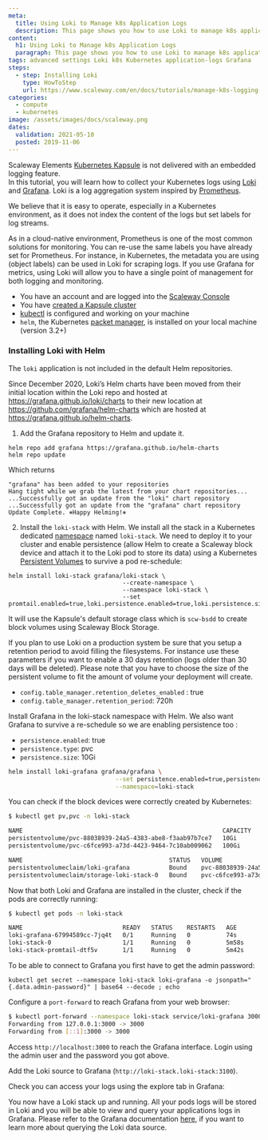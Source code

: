 ```yaml
---
meta:
  title: Using Loki to Manage k8s Application Logs
  description: This page shows you how to use Loki to manage k8s application logs
content:
  h1: Using Loki to Manage k8s Application Logs
  paragraph: This page shows you how to use Loki to manage k8s application logs
tags: advanced settings Loki k8s Kubernetes application-logs Grafana
steps:
  - step: Installing Loki
    type: HowToStep
    url: https://www.scaleway.com/en/docs/tutorials/manage-k8s-logging-loki/#-Installing-Loki
categories:
  - compute
  - kubernetes
image: /assets/images/docs/scaleway.png
dates:
  validation: 2021-05-10
  posted: 2019-11-06
---
```


Scaleway Elements [Kubernetes Kapsule](/compute/kubernetes/how-to/create-cluster) is not delivered with an embedded logging feature.  
In this tutorial, you will learn how to collect your Kubernetes logs using [Loki](https://grafana.com/oss/loki/) and [Grafana](https://grafana.com/). Loki is a log aggregation system inspired by [Prometheus](https://prometheus.io/).  

We believe that it is easy to operate, especially in a Kubernetes environment, as it does not index the content of the logs but set labels for log streams.  

As in a cloud-native environment, Prometheus is one of the most common solutions for monitoring. You can re-use the same labels you have already set for Prometheus. For instance, in Kubernetes, the metadata you are using (object labels) can be used in Loki for scraping logs. If you use Grafana for metrics, using Loki will allow you to have a single point of management for both logging and monitoring.

<Message type="requirement">

- You have an account and are logged into the [Scaleway Console](https://console.scaleway.com)
- You have [created a Kapsule cluster](/compute/kubernetes/how-to/create-cluster/)
- [kubectl](/compute/kubernetes/how-to/connect-cluster-kubectl/) is configured and working on your machine
- `helm`, the Kubernetes [packet manager](https://helm.sh/), is installed on your local machine (version 3.2+)

</Message>

### Installing Loki with Helm

The `loki` application is not included in the default Helm repositories.

<Message type="important">

Since December 2020, Loki’s Helm charts have been moved from their initial location within the Loki repo and hosted at https://grafana.github.io/loki/charts to their new location at https://github.com/grafana/helm-charts which are hosted at https://grafana.github.io/helm-charts.

</Message>

1. Add the Grafana repository to Helm and update it.

  ```
  helm repo add grafana https://grafana.github.io/helm-charts
  helm repo update
  ```

  Which returns

  ```
  "grafana" has been added to your repositories
  Hang tight while we grab the latest from your chart repositories...
  ...Successfully got an update from the "loki" chart repository
  ...Successfully got an update from the "grafana" chart repository
  Update Complete. ⎈Happy Helming!⎈
  ```

2. Install the `loki-stack` with Helm. We install all the stack in a Kubernetes dedicated [namespace](https://kubernetes.io/docs/concepts/overview/working-with-objects/namespaces/) named `loki-stack`. We need to deploy it to your cluster and enable persistence (allow Helm to create a Scaleway block device and attach it to the Loki pod to store its data) using a Kubernetes [Persistent Volumes](https://kubernetes.io/docs/concepts/storage/persistent-volumes/) to survive a pod re-schedule:

```
helm install loki-stack grafana/loki-stack \
                                --create-namespace \
                                --namespace loki-stack \
                                --set promtail.enabled=true,loki.persistence.enabled=true,loki.persistence.size=100Gi
```

It will use the Kapsule's default storage class which is `scw-bsdd` to create block volumes using Scaleway Block Storage.

If you plan to use Loki on a production system be sure that you setup a retention period to avoid filling the filesystems. For instance use these parameters if you want to enable a 30 days retention (logs older than 30 days will be deleted). Please note that you have to choose the size of the persistent volume to fit the amount of volume your deployment will create.

- `config.table_manager.retention_deletes_enabled` : true
- `config.table_manager.retention_period`: 720h

Install Grafana in the loki-stack namespace with Helm. We also want Grafana to survive a re-schedule so we are enabling persistence too :

- `persistence.enabled`: true
- `persistence.type`: pvc
- `persistence.size`: 10Gi

```bash
helm install loki-grafana grafana/grafana \
                              --set persistence.enabled=true,persistence.type=pvc,persistence.size=10Gi \
                              --namespace=loki-stack
```

You can check if the block devices were correctly created by Kubernetes:

```bash no-copy
$ kubectl get pv,pvc -n loki-stack

NAME                                                        CAPACITY   ACCESS MODES   RECLAIM POLICY   STATUS   CLAIM                             STORAGECLASS   REASON   AGE
persistentvolume/pvc-88038939-24a5-4383-abe8-f3aab97b7ce7   10Gi       RWO            Delete           Bound    loki-stack/loki-grafana           scw-bssd                18s
persistentvolume/pvc-c6fce993-a73d-4423-9464-7c10ab009062   100Gi      RWO            Delete           Bound    loki-stack/storage-loki-stack-0   scw-bssd                4m30s

NAME                                         STATUS   VOLUME                                     CAPACITY   ACCESS MODES   STORAGECLASS   AGE
persistentvolumeclaim/loki-grafana           Bound    pvc-88038939-24a5-4383-abe8-f3aab97b7ce7   10Gi       RWO            scw-bssd       19s
persistentvolumeclaim/storage-loki-stack-0   Bound    pvc-c6fce993-a73d-4423-9464-7c10ab009062   100Gi      RWO            scw-bssd       5m3s
```

Now that both Loki and Grafana are installed in the cluster, check if the pods are correctly running:

```bash no-copy
$ kubectl get pods -n loki-stack

NAME                            READY   STATUS    RESTARTS   AGE
loki-grafana-67994589cc-7jq4t   0/1     Running   0          74s
loki-stack-0                    1/1     Running   0          5m58s
loki-stack-promtail-dtf5v       1/1     Running   0          5m42s
```

To be able to connect to Grafana you first have to get the admin password:

```
kubectl get secret --namespace loki-stack loki-grafana -o jsonpath="{.data.admin-password}" | base64 --decode ; echo
```

Configure a `port-forward` to reach Grafana from your web browser:

```bash no-copy
$ kubectl port-forward --namespace loki-stack service/loki-grafana 3000:80
Forwarding from 127.0.0.1:3000 -> 3000
Forwarding from [::1]:3000 -> 3000
```

Access `http://localhost:3000` to reach the Grafana interface. Login using the admin user and the password you got above.

<Lightbox src="scaleway-loki1.png" alt="" />

Add the Loki source to Grafana (`http://loki-stack.loki-stack:3100`).

<Lightbox src="scaleway-loki2.png" alt="" />

Check you can access your logs using the explore tab in Grafana:

<Lightbox src="scaleway-loki3.png" alt="" />

You now have a Loki stack up and running. All your pods logs will be stored in Loki and you will be able to view and query your applications logs in Grafana. Please refer to the Grafana documentation [here](https://grafana.com/docs/features/datasources/loki/), if you want to learn more about querying the Loki data source.
